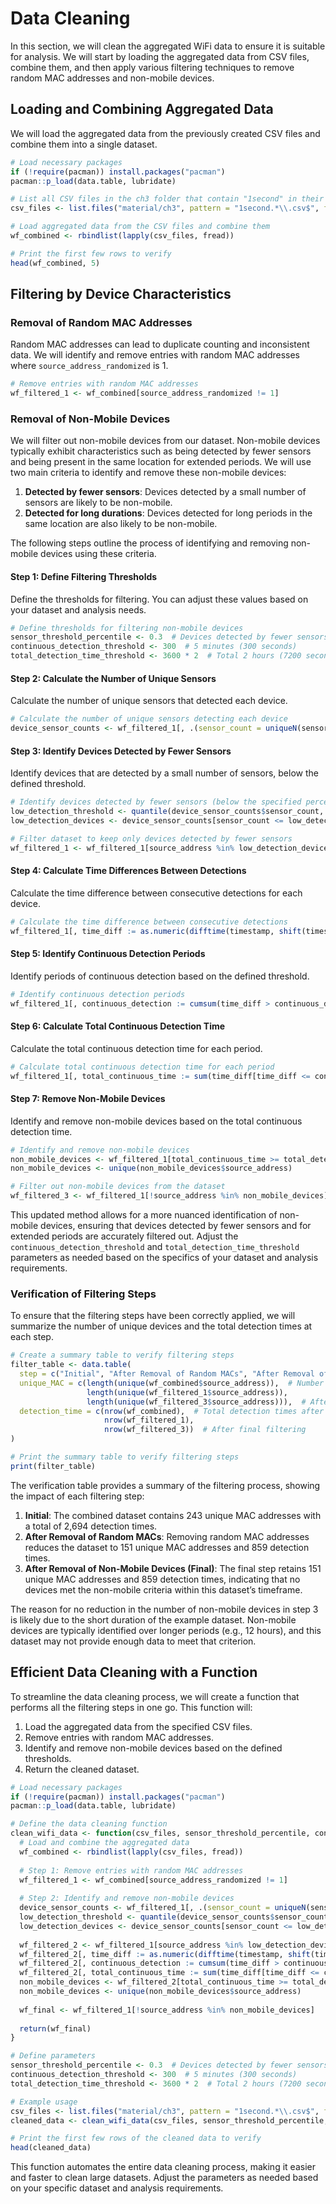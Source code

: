 # Data Cleaning

In this section, we will clean the aggregated WiFi data to ensure it is suitable for analysis. We will start by loading the aggregated data from CSV files, combine them, and then apply various filtering techniques to remove random MAC addresses and non-mobile devices.

## Loading and Combining Aggregated Data

We will load the aggregated data from the previously created CSV files and combine them into a single dataset.

```r
# Load necessary packages
if (!require(pacman)) install.packages("pacman")
pacman::p_load(data.table, lubridate)

# List all CSV files in the ch3 folder that contain "1second" in their filenames
csv_files <- list.files("material/ch3", pattern = "1second.*\\.csv$", full.names = TRUE)

# Load aggregated data from the CSV files and combine them
wf_combined <- rbindlist(lapply(csv_files, fread))

# Print the first few rows to verify
head(wf_combined, 5)
```

## Filtering by Device Characteristics

### Removal of Random MAC Addresses

Random MAC addresses can lead to duplicate counting and inconsistent data. We will identify and remove entries with random MAC addresses where `source_address_randomized` is 1.

```r
# Remove entries with random MAC addresses
wf_filtered_1 <- wf_combined[source_address_randomized != 1]
```

### Removal of Non-Mobile Devices

We will filter out non-mobile devices from our dataset. Non-mobile devices typically exhibit characteristics such as being detected by fewer sensors and being present in the same location for extended periods. We will use two main criteria to identify and remove these non-mobile devices:

1. **Detected by fewer sensors**: Devices detected by a small number of sensors are likely to be non-mobile.
2. **Detected for long durations**: Devices detected for long periods in the same location are also likely to be non-mobile.

The following steps outline the process of identifying and removing non-mobile devices using these criteria.

#### **Step 1: Define Filtering Thresholds** {.unnumbered}

Define the thresholds for filtering. You can adjust these values based on your dataset and analysis needs.

```r
# Define thresholds for filtering non-mobile devices
sensor_threshold_percentile <- 0.3  # Devices detected by fewer sensors: the 30th percentile
continuous_detection_threshold <- 300  # 5 minutes (300 seconds)
total_detection_time_threshold <- 3600 * 2  # Total 2 hours (7200 seconds)
```

#### **Step 2: Calculate the Number of Unique Sensors** {.unnumbered}

Calculate the number of unique sensors that detected each device.

```r
# Calculate the number of unique sensors detecting each device
device_sensor_counts <- wf_filtered_1[, .(sensor_count = uniqueN(sensor_name)), by = source_address]
```

#### **Step 3: Identify Devices Detected by Fewer Sensors** {.unnumbered}

Identify devices that are detected by a small number of sensors, below the defined threshold.

```r
# Identify devices detected by fewer sensors (below the specified percentile)
low_detection_threshold <- quantile(device_sensor_counts$sensor_count, sensor_threshold_percentile)
low_detection_devices <- device_sensor_counts[sensor_count <= low_detection_threshold, source_address]

# Filter dataset to keep only devices detected by fewer sensors
wf_filtered_1 <- wf_filtered_1[source_address %in% low_detection_devices]
```

#### **Step 4: Calculate Time Differences Between Detections** {.unnumbered}

Calculate the time difference between consecutive detections for each device.

```r
# Calculate the time difference between consecutive detections
wf_filtered_1[, time_diff := as.numeric(difftime(timestamp, shift(timestamp, type = "lag"), units = "secs")), by = .(source_address)]
```

#### **Step 5: Identify Continuous Detection Periods** {.unnumbered}

Identify periods of continuous detection based on the defined threshold.

```r
# Identify continuous detection periods
wf_filtered_1[, continuous_detection := cumsum(time_diff > continuous_detection_threshold | is.na(time_diff)), by = .(source_address)]
```

#### **Step 6: Calculate Total Continuous Detection Time** {.unnumbered}

Calculate the total continuous detection time for each period.

```r
# Calculate total continuous detection time for each period
wf_filtered_1[, total_continuous_time := sum(time_diff[time_diff <= continuous_detection_threshold], na.rm = TRUE), by = .(sensor_name, source_address, continuous_detection)]
```

#### **Step 7: Remove Non-Mobile Devices** {.unnumbered}

Identify and remove non-mobile devices based on the total continuous detection time.

```r
# Identify and remove non-mobile devices
non_mobile_devices <- wf_filtered_1[total_continuous_time >= total_detection_time_threshold, .(source_address)]
non_mobile_devices <- unique(non_mobile_devices$source_address)

# Filter out non-mobile devices from the dataset
wf_filtered_3 <- wf_filtered_1[!source_address %in% non_mobile_devices]
```

This updated method allows for a more nuanced identification of non-mobile devices, ensuring that devices detected by fewer sensors and for extended periods are accurately filtered out. Adjust the `continuous_detection_threshold` and `total_detection_time_threshold` parameters as needed based on the specifics of your dataset and analysis requirements.

### Verification of Filtering Steps

To ensure that the filtering steps have been correctly applied, we will summarize the number of unique devices and the total detection times at each step.

```r
# Create a summary table to verify filtering steps
filter_table <- data.table(
  step = c("Initial", "After Removal of Random MACs", "After Removal of Non-Mobile Devices (Final)"),
  unique_MAC = c(length(unique(wf_combined$source_address)),  # Number of unique devices after each step
                 length(unique(wf_filtered_1$source_address)),
                 length(unique(wf_filtered_3$source_address))),  # After final filtering
  detection_time = c(nrow(wf_combined),  # Total detection times after each step
                     nrow(wf_filtered_1),
                     nrow(wf_filtered_3))  # After final filtering
)

# Print the summary table to verify filtering steps
print(filter_table)
```

The verification table provides a summary of the filtering process, showing the impact of each filtering step:

1. **Initial**: The combined dataset contains 243 unique MAC addresses with a total of 2,694 detection times.
2. **After Removal of Random MACs**: Removing random MAC addresses reduces the dataset to 151 unique MAC addresses and 859 detection times.
3. **After Removal of Non-Mobile Devices (Final)**: The final step retains 151 unique MAC addresses and 859 detection times, indicating that no devices met the non-mobile criteria within this dataset’s timeframe.

The reason for no reduction in the number of non-mobile devices in step 3 is likely due to the short duration of the example dataset. Non-mobile devices are typically identified over longer periods (e.g., 12 hours), and this dataset may not provide enough data to meet that criterion.

## Efficient Data Cleaning with a Function

To streamline the data cleaning process, we will create a function that performs all the filtering steps in one go. This function will:

1. Load the aggregated data from the specified CSV files.
2. Remove entries with random MAC addresses.
3. Identify and remove non-mobile devices based on the defined thresholds.
4. Return the cleaned dataset.

```r
# Load necessary packages
if (!require(pacman)) install.packages("pacman")
pacman::p_load(data.table, lubridate)

# Define the data cleaning function
clean_wifi_data <- function(csv_files, sensor_threshold_percentile, continuous_detection_threshold, total_detection_time_threshold) {
  # Load and combine the aggregated data
  wf_combined <- rbindlist(lapply(csv_files, fread))
  
  # Step 1: Remove entries with random MAC addresses
  wf_filtered_1 <- wf_combined[source_address_randomized != 1]
  
  # Step 2: Identify and remove non-mobile devices
  device_sensor_counts <- wf_filtered_1[, .(sensor_count = uniqueN(sensor_name)), by = source_address]
  low_detection_threshold <- quantile(device_sensor_counts$sensor_count, sensor_threshold_percentile)
  low_detection_devices <- device_sensor_counts[sensor_count <= low_detection_threshold, source_address]
  
  wf_filtered_2 <- wf_filtered_1[source_address %in% low_detection_devices]
  wf_filtered_2[, time_diff := as.numeric(difftime(timestamp, shift(timestamp, type = "lag"), units = "secs")), by = .(source_address)]
  wf_filtered_2[, continuous_detection := cumsum(time_diff > continuous_detection_threshold | is.na(time_diff)), by = .(source_address)]
  wf_filtered_2[, total_continuous_time := sum(time_diff[time_diff <= continuous_detection_threshold], na.rm = TRUE), by = .(sensor_name, source_address, continuous_detection)]
  non_mobile_devices <- wf_filtered_2[total_continuous_time >= total_detection_time_threshold, .(source_address)]
  non_mobile_devices <- unique(non_mobile_devices$source_address)
  
  wf_final <- wf_filtered_1[!source_address %in% non_mobile_devices]
  
  return(wf_final)
}

# Define parameters
sensor_threshold_percentile <- 0.3  # Devices detected by fewer sensors: the 30th percentile
continuous_detection_threshold <- 300  # 5 minutes (300 seconds)
total_detection_time_threshold <- 3600 * 2  # Total 2 hours (7200 seconds)

# Example usage
csv_files <- list.files("material/ch3", pattern = "1second.*\\.csv$", full.names = TRUE)
cleaned_data <- clean_wifi_data(csv_files, sensor_threshold_percentile, continuous_detection_threshold, total_detection_time_threshold)

# Print the first few rows of the cleaned data to verify
head(cleaned_data)
```

This function automates the entire data cleaning process, making it easier and faster to clean large datasets. Adjust the parameters as needed based on your specific dataset and analysis requirements.
